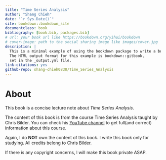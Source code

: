 ```yaml
--- 
title: "Time Series Analysis"
author: "Shang Chieh"
date: "`r Sys.Date()`"
site: bookdown::bookdown_site
documentclass: book
bibliography: [book.bib, packages.bib]
# url: your book url like https://bookdown.org/yihui/bookdown
# cover-image: path to the social sharing image like images/cover.jpg
description: |
  This is a minimal example of using the bookdown package to write a book.
  The HTML output format for this example is bookdown::gitbook,
  set in the _output.yml file.
link-citations: yes
github-repo: shang-chieh0830/Time_Series_Analysis
---
```

# About

This book is a concise lecture note about _Time Series Analysis_.

The content of this book is from the course Time Series Analysis taught by Chris Bilder. You can check his [YouTube channel](https://www.youtube.com/@ChrisBilder) to get full(and correct) information about this course.

Again, I do **NOT** own the content of this book. I write this book only for studying. All credits belong to Chris Bilder.

If there is any copyright concerns, I will make this book private ASAP.

